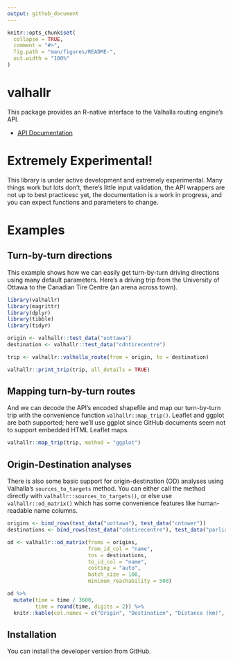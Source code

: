 ```yaml
---
output: github_document
---
```


<!-- README.md is generated from README.Rmd. Please edit that file -->

```r
knitr::opts_chunk$set(
  collapse = TRUE,
  comment = "#>",
  fig.path = "man/figures/README-",
  out.width = "100%"
)
```

# valhallr

<!-- badges: start -->
<!-- badges: end -->

This package provides an R-native interface to the Valhalla routing engine's API.

* [API Documentation](https://valhalla.readthedocs.io/en/latest/api/turn-by-turn/api-reference/)

# Extremely Experimental!

This library is under active development and extremely experimental. Many things work but lots don't, there's little input validation, the API wrappers are not up to best practicesc yet, the documentation is a work in progress, and you can expect functions and parameters to change.

# Examples

## Turn-by-turn directions

This example shows how we can easily get turn-by-turn driving directions using many default parameters. Here's a driving trip from the University of Ottawa to the Canadian Tire Centre (an arena across town).

```r
library(valhallr)
library(magrittr)
library(dplyr)
library(tibble)
library(tidyr)

origin <- valhallr::test_data("uottawa")
destination <- valhallr::test_data("cdntirecentre")

trip <- valhallr::valhalla_route(from = origin, to = destination)

valhallr::print_trip(trip, all_details = TRUE)


```

## Mapping turn-by-turn routes

And we can decode the API's encoded shapefile and map our turn-by-turn trip with the convenience function `valhallr::map_trip()`. Leaflet and ggplot are both supported; here we'll use ggplot since GitHub documents seem not to support embedded HTML Leaflet maps.

```r
valhallr::map_trip(trip, method = "ggplot")
```

## Origin-Destination analyses

There is also some basic support for origin-destination (OD) analyses using Valhalla's `sources_to_targets` method. You can either call the method directly with `valhallr::sources_to_targets()`, or else use `valhallr::od_matrix()` which has some convenience features like human-readable name columns.

```r
origins <- bind_rows(test_data("uottawa"), test_data("cntower"))
destinations <- bind_rows(test_data("cdntirecentre"), test_data("parliament"))

od <- valhallr::od_matrix(froms = origins, 
                          from_id_col = "name", 
                          tos = destinations, 
                          to_id_col = "name",
                          costing = "auto",
                          batch_size = 100,
                          minimum_reachability = 500)

od %>%
  mutate(time = time / 3600,
         time = round(time, digits = 2)) %>%
  knitr::kable(col.names = c("Origin", "Destination", "Distance (km)", "Time (h)"))

```



## Installation

You can install the developer version from GitHub.

